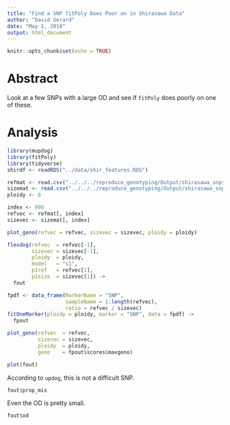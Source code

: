 ```yaml
---
title: "Find a SNP fitPoly Does Poor on in Shirasawa Data"
author: "David Gerard"
date: "May 1, 2018"
output: html_document
---
```


```r
knitr::opts_chunk$set(echo = TRUE)
```

# Abstract

Look at a few SNPs with a large OD and see if `fitPoly` does poorly on one of these.

# Analysis

```r
library(mupdog)
library(fitPoly)
library(tidyverse)
shirdf <- readRDS("../data/shir_features.RDS")

refmat <- read.csv("../../../reproduce_genotyping/Output/shirasawa_snps/example_refcounts.csv")
sizemat <- read.csv("../../../reproduce_genotyping/Output/shirasawa_snps/example_readcounts.csv")
ploidy <- 6
```

```r
index <- 990
refvec <- refmat[, index]
sizevec <- sizemat[, index]

plot_geno(refvec = refvec, sizevec = sizevec, ploidy = ploidy)

flexdog(refvec  = refvec[-1], 
        sizevec = sizevec[-1], 
        ploidy  = ploidy, 
        model   = "s1", 
        p1ref   = refvec[1],
        p1size  = sizevec[1]) ->
  fout

fpdf <- data_frame(MarkerName = "SNP",
                   SampleName = 1:length(refvec),
                   ratio = refvec / sizevec)
fitOneMarker(ploidy = ploidy, marker = "SNP", data = fpdf) ->
  fpout
```

```r
plot_geno(refvec  = refvec, 
          sizevec = sizevec, 
          ploidy  = ploidy, 
          geno    = fpout$scores$maxgeno)

plot(fout)
```


According to `updog`, this is not a difficult SNP.
```r
fout$prop_mis
```


Even the OD is pretty small.
```r
fout$od 
```


